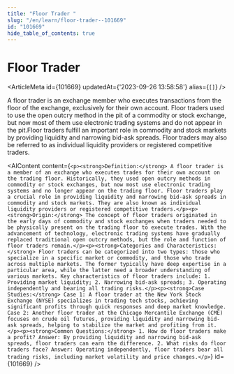 ```yaml
---
title: "Floor Trader "
slug: "/en/learn/floor-trader--101669"
id: "101669"
hide_table_of_contents: true
---
```



# Floor Trader 

<ArticleMeta id={101669} updatedAt={'2023-09-26 13:58:58'} alias={`[]`} />
<div className='border-solid border-b border-t-0 my-4 border-[var(--ifm-color-gray-300)]' />

A floor trader is an exchange member who executes transactions from the floor of the exchange, exclusively for their own account. Floor traders used to use the open outcry method in the pit of a commodity or stock exchange, but now most of them use electronic trading systems and do not appear in the pit.Floor traders fulfill an important role in commodity and stock markets by providing liquidity and narrowing bid-ask spreads. Floor traders may also be referred to as individual liquidity providers or registered competitive traders.

<AIContent content={`<p><strong>Definition:</strong> A floor trader is a member of an exchange who executes trades for their own account on the trading floor. Historically, they used open outcry methods in commodity or stock exchanges, but now most use electronic trading systems and no longer appear on the trading floor. Floor traders play a crucial role in providing liquidity and narrowing bid-ask spreads in commodity and stock markets. They are also known as individual liquidity providers or registered competitive traders.</p><p><strong>Origin:</strong> The concept of floor traders originated in the early days of commodity and stock exchanges when traders needed to be physically present on the trading floor to execute trades. With the advancement of technology, electronic trading systems have gradually replaced traditional open outcry methods, but the role and function of floor traders remain.</p><p><strong>Categories and Characteristics:</strong> Floor traders can be categorized into two types: those who specialize in a specific market or commodity, and those who trade across multiple markets. The former typically have deep expertise in a particular area, while the latter need a broader understanding of various markets. Key characteristics of floor traders include: 1. Providing market liquidity; 2. Narrowing bid-ask spreads; 3. Operating independently and bearing all trading risks.</p><p><strong>Case Studies:</strong> Case 1: A floor trader at the New York Stock Exchange (NYSE) specializes in trading tech stocks, achieving significant profits through quick responses and deep market knowledge. Case 2: Another floor trader at the Chicago Mercantile Exchange (CME) focuses on crude oil futures, providing liquidity and narrowing bid-ask spreads, helping to stabilize the market and profiting from it.</p><p><strong>Common Questions:</strong> 1. How do floor traders make a profit? Answer: By providing liquidity and narrowing bid-ask spreads, floor traders can earn the difference. 2. What risks do floor traders face? Answer: Operating independently, floor traders bear all trading risks, including market volatility and price changes.</p>`} id={101669} />
